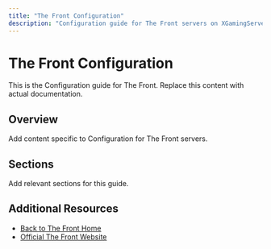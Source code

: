 ```yaml
---
title: "The Front Configuration"
description: "Configuration guide for The Front servers on XGamingServer"
---
```


# The Front Configuration

This is the Configuration guide for The Front. Replace this content with actual documentation.

## Overview

Add content specific to Configuration for The Front servers.

## Sections

Add relevant sections for this guide.

## Additional Resources

- [Back to The Front Home](./index)
- [Official The Front Website](https://example.com)
